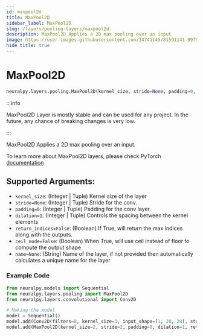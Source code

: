 ```yaml
---
id: maxpool2d
title: MaxPool2D
sidebar_label: MaxPool2D
slug: /layers/pooling-layers/maxpool2d
description: MaxPool2D Applies a 2D max pooling over an input
image: https://user-images.githubusercontent.com/34741145/81591141-99752900-93d9-11ea-9ef6-cc2c68daaa19.png
hide_title: true
---
```


# MaxPool2D

```python
neuralpy.layers.pooling.MaxPool2D(kernel_size, stride=None, padding=0, dilation=1, return_indices=False, ceil_mode=False, name=None)
```

:::info

MaxPool2D Layer is mostly stable and can be used for any project. In the future, any chance of breaking changes is very low.

:::

MaxPool2D Applies a 2D max pooling over an input.

To learn more about MaxPool2D layers, please check PyTorch [documentation](https://pytorch.org/docs/stable/nn.html#maxpool2d)

## Supported Arguments:

- `kernel_size`: (Integer | Tuple) Kernel size of the layer
- `stride=None`: (Integer | Tuple) Stride for the conv.
- `padding=0`: (Integer | Tuple) Padding for the conv layer.
- `dilation=1`: (Integer | Tuple) Controls the spacing between the kernel elements
- `return_indices=False`: (Boolean) If True, will return the max indices along with the outputs.
- `ceil_mode=False`: (Boolean) When True, will use ceil instead of floor to compute the output shape
- `name=None`: (String) Name of the layer, if not provided then automatically calculates a unique name for the layer

### Example Code

```python
from neuralpy.models import Sequential
from neuralpy.layers.pooling import MaxPool2D
from neuralpy.layers.convolutional import Conv2D

# Making the model
model = Sequential()
model.add(Conv2D(filters=8, kernel_size=3, input_shape=(1, 28, 28), stride=1, name="first cnn"))
model.add(MaxPool2D(kernel_size=2, stride=2, padding=0, dilation=1, return_indices=False, ceil_mode=False, name="Pool Layer"))
```
